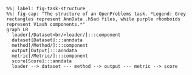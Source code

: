 ```mermaid
%%| label: fig-task-structure
%%| fig-cap: "The structure of an OpenProblems task. *Legend: Grey rectangles represent AnnData .h5ad files, while purple rhomboids represent Viash components.*"
graph LR
  loader[/Dataset<br/>loader/]:::component
  dataset[Dataset]:::anndata
  method[/Method/]:::component
  output[Output]:::anndata
  metric[/Metric/]:::component
  score[Score]:::anndata
  loader --> dataset --- method --> output --- metric --> score
```
